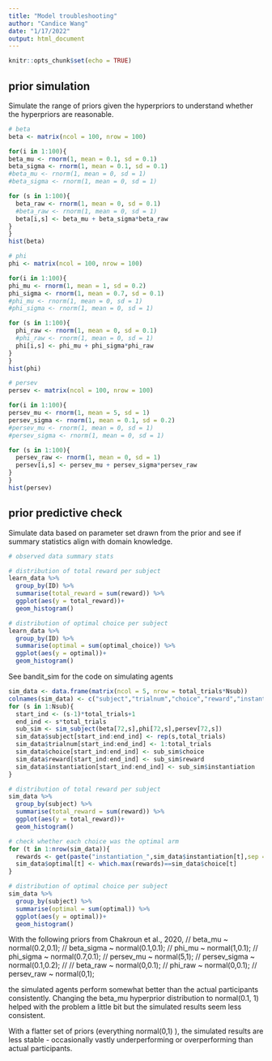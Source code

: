 ```yaml
---
title: "Model troubleshooting"
author: "Candice Wang"
date: "1/17/2022"
output: html_document
---
```


```r
knitr::opts_chunk$set(echo = TRUE)
```

## prior simulation 

Simulate the range of priors given the hyperpriors to understand whether the hyperpriors are reasonable.

```r
# beta
beta <- matrix(ncol = 100, nrow = 100)

for(i in 1:100){
beta_mu <- rnorm(1, mean = 0.1, sd = 0.1)
beta_sigma <- rnorm(1, mean = 0.1, sd = 0.1)
#beta_mu <- rnorm(1, mean = 0, sd = 1)
#beta_sigma <- rnorm(1, mean = 0, sd = 1)

for (s in 1:100){
  beta_raw <- rnorm(1, mean = 0, sd = 0.1)
  #beta_raw <- rnorm(1, mean = 0, sd = 1)
  beta[i,s] <- beta_mu + beta_sigma*beta_raw
}
}
hist(beta)
```

```r
# phi
phi <- matrix(ncol = 100, nrow = 100)

for(i in 1:100){
phi_mu <- rnorm(1, mean = 1, sd = 0.2)
phi_sigma <- rnorm(1, mean = 0.7, sd = 0.1)
#phi_mu <- rnorm(1, mean = 0, sd = 1)
#phi_sigma <- rnorm(1, mean = 0, sd = 1)

for (s in 1:100){
  phi_raw <- rnorm(1, mean = 0, sd = 0.1)
  #phi_raw <- rnorm(1, mean = 0, sd = 1)
  phi[i,s] <- phi_mu + phi_sigma*phi_raw
}
}
hist(phi)
```


```r
# persev
persev <- matrix(ncol = 100, nrow = 100)

for(i in 1:100){
persev_mu <- rnorm(1, mean = 5, sd = 1)
persev_sigma <- rnorm(1, mean = 0.1, sd = 0.2)
#persev_mu <- rnorm(1, mean = 0, sd = 1)
#persev_sigma <- rnorm(1, mean = 0, sd = 1)

for (s in 1:100){
  persev_raw <- rnorm(1, mean = 0, sd = 1)
  persev[i,s] <- persev_mu + persev_sigma*persev_raw
}
}
hist(persev)
```


## prior predictive check

Simulate data based on parameter set drawn from the prior and see if summary statistics align with domain knowledge.

```r
# observed data summary stats

# distribution of total reward per subject
learn_data %>%
  group_by(ID) %>%
  summarise(total_reward = sum(reward)) %>%
  ggplot(aes(y = total_reward))+
  geom_histogram()

# distribution of optimal choice per subject
learn_data %>%
  group_by(ID) %>%
  summarise(optimal = sum(optimal_choice)) %>%
  ggplot(aes(y = optimal))+
  geom_histogram()
```

See bandit_sim for the code on simulating agents

```r
sim_data <- data.frame(matrix(ncol = 5, nrow = total_trials*Nsub))
colnames(sim_data) <- c("subject","trialnum","choice","reward","instantiation")
for (s in 1:Nsub){
  start_ind <- (s-1)*total_trials+1
  end_ind <- s*total_trials
  sub_sim <- sim_subject(beta[72,s],phi[72,s],persev[72,s])
  sim_data$subject[start_ind:end_ind] <- rep(s,total_trials)
  sim_data$trialnum[start_ind:end_ind] <- 1:total_trials
  sim_data$choice[start_ind:end_ind] <- sub_sim$choice
  sim_data$reward[start_ind:end_ind] <- sub_sim$reward
  sim_data$instantiation[start_ind:end_ind] <- sub_sim$instantiation
}

# distribution of total reward per subject
sim_data %>%
  group_by(subject) %>%
  summarise(total_reward = sum(reward)) %>%
  ggplot(aes(y = total_reward))+
  geom_histogram()

# check whether each choice was the optimal arm
for (t in 1:nrow(sim_data)){
  rewards <- get(paste("instantiation_",sim_data$instantiation[t],sep = ""))[sim_data$trialnum[t],]
  sim_data$optimal[t] <- which.max(rewards)==sim_data$choice[t]
}

# distribution of optimal choice per subject
sim_data %>%
  group_by(subject) %>%
  summarise(optimal = sum(optimal)) %>%
  ggplot(aes(y = optimal))+
  geom_histogram()
```

With the following priors from Chakroun et al., 2020,
  // beta_mu ~ normal(0.2,0.1); 
  // beta_sigma ~ normal(0.1,0.1); 
  // phi_mu ~ normal(1,0.1);
  // phi_sigma ~ normal(0.7,0.1);
  // persev_mu ~ normal(5,1);
  // persev_sigma ~ normal(0.1,0.2);
  // 
  // beta_raw ~ normal(0,0.1);
  // phi_raw ~ normal(0,0.1);
  // persev_raw ~ normal(0,1);
  
the simulated agents perform somewhat better than the actual participants consistently. Changing the beta_mu hyperprior distribution to normal(0.1, 1) helped with the problem a little bit but the simulated results seem less consistent.

With a flatter set of priors (everything normal(0,1) ), the simulated results are less stable - occasionally vastly underperforming or overperforming than actual participants.

